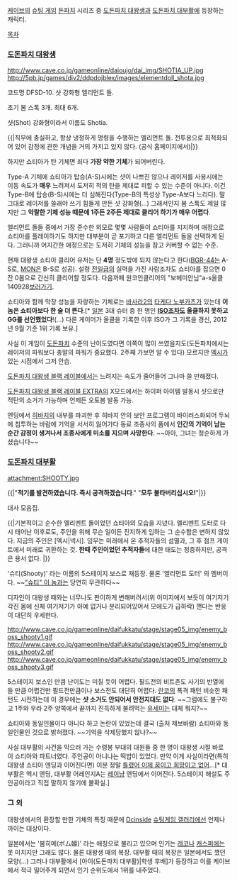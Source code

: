 [[케이브]]의 [[슈팅 게임]] [[돈파치]] 시리즈 중 [[도돈파치 대왕생]]과 [[도돈파치 대부활]]에 등장하는 캐릭터.

[[목차]]

=== [[도돈파치 대왕생]] ===
http://www.cave.co.jp/gameonline/daioujo/dai_img/SHOTIA_UP.jpg
http://5pb.jp/games/div2/ddpdojblex/images/elementdoll_shota.jpg

코드명 DFSD-10. 샷 강화형 엘리먼트 돌.

초기 봄 스톡 3개. 최대 6개. 

샷(Shot) 강화형이라서 이름도 Shotia.

{{|직무에 충실하고, 항상 냉정하게 명령을 수행하는 엘리먼트 돌. 전투용으로 최적화되어 있어 감정에 관한 개념을 거의 가지고 있지 않다.
(공식 홈페이지에서)|}}

하지만 쇼티아가 탄 기체면 죄다 '''가장 약한 기체'''가 되어버린다.

Type-A 기체에 쇼티아가 탑승(A-S)시에는 샷이 나쁘진 않으나 레이저를 사용시에는 이동 속도가 '''매우''' 느려져서 도저히 적의 탄을 제대로 피할 수 있는 수준이 아니다. 이건 Type-B에 탑승(B-S)시에는 더 심해진다(Type-B의 특성상 Type-A보다 느리다). 말 그대로 레이저를 쓸래야 쓰기 힘들게 만든 샷 강화형(...) 그래서인지 봄 스톡도 제일 많지만 그 '''악랄한 기체 성능 때문에 1주든 2주든 제대로 클리어 하기가 매우 어렵다'''.

엘리먼트 돌들 중에서 가장 준수한 외모로 몇몇 사람들이 쇼티아를 지지하며 애정으로 쇼티아를 플레이하기도 하지만 대부분이 곧 포기하고 다른 엘리먼트 돌을 선택하게 된다. 그러니까 어지간한 애정으로는 도저히 기체의 성능을 참고 커버할 수 없는 수준.

현재 대왕생 쇼티아 클리어 유저는 단 '''4명''' 정도밖에 되지 않는다고 한다([[BGR-44]]는 A-S로, [[MON]]은 B-S로 성공). 설령 [[전일]]급의 실력을 가진 사람조차도 쇼티아를 잡으면 0잔 0봄으로 간신히 클리어할 정도다. 다음까페 원코인클리어의 "보헤미안님"a-s올클 140928[http://www.nicovideo.jp/watch/sm17574101 보러가기].

쇼티아와 함께 막장 성능을 자랑하는 기체로는 [[바사라2]]의 [[타케다 노부카츠]]가 있는데 '''이놈은 쇼티아보다 한 술 더 뜬다'''.[* [[일본]] 3대 슈터 중 한 명인 '''[[ISO]]조차도 올클하지 못하고 GG를 선언했었다'''!(...) 다른 게이머가 올클을 기록한 이후 ISO가 그 기록을 경신, 2012년 9월 기준 1위 기록 보유.]

사실 이 게임이 [[도돈파치]] 수준의 난이도였다면 이쪽이 많이 쓰였을지도(도돈파치에서는 레이저의 파워보다 총알의 파워가 중요했다. 2주째 가보면 알 수 있다) 모르지만 [[엑시]]가 있는 시점에서 그저 안습.

[[도돈파치 대왕생 블랙 레이블]]에서는 느려지는 속도가 줄어들어 그나마 쓸 만해졌다.

[[도돈파치 대왕생 블랙 레이블 EXTRA]]의 X모드에서는 하이퍼 아이템 발동시 샷으로만 적탄의 소거가 가능하며 언제든 오토봄 발동 가능.

엔딩에서 [[히바치(돈파치 시리즈)|히바치]]의 내부를 파괴한 후 히바치 안의 보안 프로그램이 바이러스화되어 두뇌에 침투하는 바람에 기억을 서서히 잃어가다 동료 조종사의 품에서 '''인간의 기억이 남는 순간 감정이 생겨나서 조종사에게 미소를 지으며 사망한다'''. ~~아아, 그녀는 청순하게 가셨습니다~~

=== [[도돈파치 대부활]] ===
attachment:SHOOTY.jpg

{{|"'''적기를 발견하였습니다. 즉시 공격하겠습니다'''."
"'''모두 불타버리십시오!'''"|}}

{{{#!HTML
<iframe width="560" height="315" src="//www.youtube.com/embed/M0iA6-C95P0&list=PL_YRL8X5TPBGh6R2jgktdrZ3yFQEcHQMG" frameborder="0" allowfullscreen></iframe>
}}}

대사 모음집.

{{|기본적이고 순수한 엘리멘트 돌이었던 쇼티아의 모습을 지녔다. 엘리멘트 도터로 다시 태어난 이후로도, 주인을 위해 무슨 일이든 진지하게 임하는 그 순수함은 변하지 않았다.
지금의 주인은 [엑시|넥시]. 임무는 미래에서 온 추적자들의 섬멸과, 그 후 점프 게이트에서 미래로 귀환하는 것.
'''한때 주인이었던 추적자들'''에 대한 태도는 정중하지만, 공격은 용서 없다.
|}}

'슈티(Shooty)' 라는 이름의 5스테이지 보스로 재등장. 물론 '엘리먼트 도터' 의 멤버이다. ~~[["슈티" 이 놈]]과는 당연히 무관하다~~

디자인이 대왕생 때와는 너무나도 판이하게 변해버려서(위 이미지에서 보듯이 여기저기 각진 몸에 신체 여기저기가 아예 없거나 분리되어있어서 모에도가 급하락) 깬다는 반응이 대단히 우세한다.

http://www.cave.co.jp/gameonline/daifukkatu/stage/stage05_img/enemy_boss_shooty1.gif
http://www.cave.co.jp/gameonline/daifukkatu/stage/stage05_img/enemy_boss_shooty2.gif
http://www.cave.co.jp/gameonline/daifukkatu/stage/stage05_img/enemy_boss_shooty3.gif

5스테이지 보스인 만큼 난이도는 미칠 듯이 어렵다. 필드전의 비트존도 사기의 반열에 들 만큼 어렵건만 필드전만큼이나 보스전도 대단히 어렵다. [[란코]]의 폭격 패턴 비슷한 패턴도 시전하는데 이 경우에는 '''샷 소거도 안되어서 안전지대도 없다'''. ~~그럼에도 불구하고 1주와 우라 2주 양쪽에서 끝까지 진득하게 불려먹는 [[유세미]]는 대체 뭐지?~~

쇼티아와 동일인물이다 아니다 하고 논란이 있었는데 결국 (출처 제보바람) 쇼티아와 동일인물인 것으로 밝혀졌다. ~~기억을 삭제당했지 않나?~~

사실 대부활의 사건을 막으러 가는 수령봉 부대의 대원들 중 한 명이 대왕생 시절 바로 이 쇼티아와 파트너였다. 주인공이 아니냐는 떡밥이 있었다. 만약 이게 사실이라면(특히 대왕생 쇼티아 엔딩과 이어진다면) 이분 정말 [[틀렸어 이제 꿈이고 희망이고 없어]]...[* 대부활은 엑시 엔딩, 대부활 어레인지A는 [[레이냥]] 엔딩에서 이어진다. 5스테이지 해설도 주인공이라고 직접 말하지 않기에 불확실.]

=== 그 외 ===
대왕생에서의 환장할 만한 기체의 특징 때문에 [[Dcinside]] [[슈팅게임 갤러리]]에선 언제나 까이는 대상이다.

일본에서는 '봄히메(ボム姬)' 라는 애칭으로 불리고 있으며 인기는 [[레코]]나 [[데스 스마일즈/캐릭터|캐스퍼]]에는 못 미치지만 그래도 많다. 물론 대왕생 때의 복장. 대부활 때의 복장은 일본에서도 깼던 모양(...) 그러나 대부활에서 [아이(도돈파치 대부활)|학생 후배]가 등장하고 이를 케이브에서 적극 밀어주게 되면서 인기 순위도에서 1위를 내주었다.
